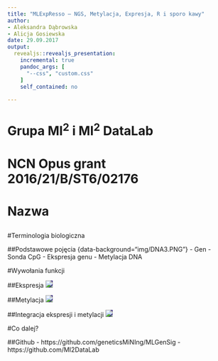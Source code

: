 ```yaml
---
title: "MLExpResso – NGS, Metylacja, Expresja, R i sporo kawy"
author: 
- Aleksandra Dąbrowska
- Alicja Gosiewska
date: 29.09.2017
output: 
  revealjs::revealjs_presentation:
    incremental: true
    pandoc_args: [
      "--css", "custom.css"
    ]
    self_contained: no
    
---
```

  
# Grupa MI<sup>2</sup> i MI<sup>2</sup> DataLab {data-background="img/MI2.PNG"}
  
# NCN Opus grant 2016/21/B/ST6/02176

# Nazwa
## {data-background="prezentacje_biala_fioletowa/Slajd8.PNG"}
## {data-background="prezentacje_biala_fioletowa/Slajd9.PNG"}
## {data-background="prezentacje_biala_fioletowa/Slajd10.PNG"}
## {data-background="prezentacje_biala_fioletowa/Slajd11.PNG"}
## {data-background="prezentacje_biala_fioletowa/Slajd12.PNG"}

#Terminologia biologiczna

##Podstawowe  pojęcia {data-background="img/DNA3.PNG"}
- Gen 
- Sonda CpG
- Ekspresja genu
- Metylacja DNA

#Wywołania funkcji


##Ekspresja
<img src="img/ekspresja.PNG" style="background-color: #4a3c89;border:none;">

##Metylacja
<img src="img/metylacja.PNG" style="background-color: #4a3c89;border:none;">

##Integracja ekspresji i metylacji
<img src="img/comparison.PNG" style="background-color: #4a3c89;border:none;">

#Co dalej?

##Github
- https://github.com/geneticsMiNIng/MLGenSig
- https://github.com/MI2DataLab